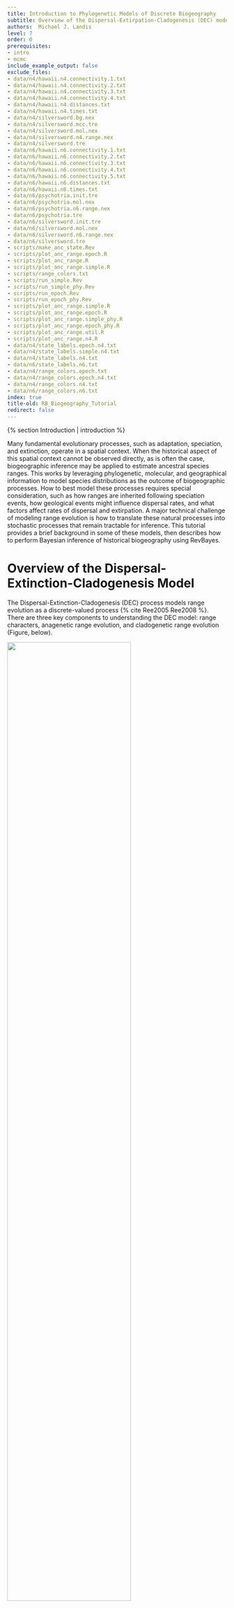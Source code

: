 ```yaml
---
title: Introduction to Phylogenetic Models of Discrete Biogeography
subtitle: Overview of the Dispersal-Extirpation-Cladogenesis (DEC) model
authors:  Michael J. Landis
level: 7
order: 0
prerequisites:
- intro
- mcmc
include_example_output: false
exclude_files: 
- data/n4/hawaii.n4.connectivity.1.txt
- data/n4/hawaii.n4.connectivity.2.txt
- data/n4/hawaii.n4.connectivity.3.txt
- data/n4/hawaii.n4.connectivity.4.txt
- data/n4/hawaii.n4.distances.txt
- data/n4/hawaii.n4.times.txt
- data/n4/silversword.bg.nex
- data/n4/silversword.mcc.tre
- data/n4/silversword.mol.nex
- data/n4/silversword.n4.range.nex
- data/n4/silversword.tre
- data/n6/hawaii.n6.connectivity.1.txt
- data/n6/hawaii.n6.connectivity.2.txt
- data/n6/hawaii.n6.connectivity.3.txt
- data/n6/hawaii.n6.connectivity.4.txt
- data/n6/hawaii.n6.connectivity.5.txt
- data/n6/hawaii.n6.distances.txt
- data/n6/hawaii.n6.times.txt
- data/n6/psychotria.init.tre
- data/n6/psychotria.mol.nex
- data/n6/psychotria.n6.range.nex
- data/n6/psychotria.tre
- data/n6/silversword.init.tre
- data/n6/silversword.mol.nex
- data/n6/silversword.n6.range.nex
- data/n6/silversword.tre
- scripts/make_anc_state.Rev
- scripts/plot_anc_range.epoch.R
- scripts/plot_anc_range.R
- scripts/plot_anc_range.simple.R
- scripts/range_colors.txt
- scripts/run_simple.Rev
- scripts/run_simple_phy.Rev
- scripts/run_epoch.Rev
- scripts/run_epoch_phy.Rev
- scripts/plot_anc_range.simple.R
- scripts/plot_anc_range.epoch.R
- scripts/plot_anc_range.simple_phy.R
- scripts/plot_anc_range.epoch_phy.R
- scripts/plot_anc_range.util.R
- scripts/plot_anc_range.n4.R
- data/n4/state_labels.epoch.n4.txt
- data/n4/state_labels.simple.n4.txt
- data/n4/state_labels.n4.txt
- data/n6/state_labels.n6.txt
- data/n4/range_colors.epoch.txt
- data/n4/range_colors.epoch.n4.txt
- data/n4/range_colors.n4.txt
- data/n6/range_colors.n6.txt
index: true
title-old: RB_Biogeography_Tutorial
redirect: false 
---
```


{% section Introduction | introduction %}

Many fundamental evolutionary processes, such as adaptation, speciation,
and extinction, operate in a spatial context. When the historical aspect
of this spatial context cannot be observed directly, as is often the
case, biogeographic inference may be applied to estimate ancestral
species ranges. This works by leveraging phylogenetic, molecular, and
geographical information to model species distributions as the outcome
of biogeographic processes. How to best model these processes requires
special consideration, such as how ranges are inherited following
speciation events, how geological events might influence dispersal
rates, and what factors affect rates of dispersal and extirpation. A
major technical challenge of modeling range evolution is how to
translate these natural processes into stochastic processes that remain
tractable for inference. This tutorial provides a brief background in
some of these models, then describes how to perform Bayesian inference
of historical biogeography using RevBayes.

<!-- {% section Getting Set Up | setup %}

This first exercise will not require you to use any data. However, it may still be
useful to work within a single directory.

> Create a new directory on your computer called `RB_biogeo_tutorial`.
> 
> Navigate to the `RB_biogeo_tutorial` directory and execute the `rb` binary. 
> One option for doing this is to move the `rb` executable to the `RB_biogeo_tutorial`
> directory.
> 
> Alternatively, if you are on a Unix system, and have added RevBayes to your path, 
> you simply have to type `rb` in your Terminal to run the program. 
{:.instruction}
 -->

# Overview of the Dispersal-Extinction-Cladogenesis Model 

The Dispersal-Extinction-Cladogenesis (DEC) process models range
evolution as a discrete-valued process {% cite Ree2005 Ree2008 %}. There are
three key components to understanding the DEC model: range characters,
anagenetic range evolution, and cladogenetic range evolution (Figure, below).

<img src="figures/fig_range_evol_events.png" width="75%">

Cartoon of behavior of the DEC model.Two anagenetic events (a,b) and five
cladogenetic (c–g) events are shown for a system with two areas.Areas are shaded
when inhabited by a given lineage and left blank when uninhabited.Time proceeds
from left to right. (a) Dispersal: a new area to be added to the species range.
(b) Extirpation (or local extinction): the species range loses a previously
inhabited area. (c) Narrow sympatry: When the ancestral range contains one area,
both daughter lineages inherit that area. (d) Subset sympatry: When the
ancestral range is widespread, one daughter inherits the ancestral range and the
other daughter inherits only one area. (e) Allopatry (or vicariance): When the
ancestral range is widespread, one daughter lineage inherits a subset of the
ancestral areas while the other daughter inherits all remaining ancestral areas.
(f) Widespread sympatry: When the ancestral range is widespread, both daughters
inherit the ancestral range. (g) Jump dispersal (or founder speciation): One
daughter inherits the ancestral range while the other daughter inherits a new
unoccupied area.



# Discrete Range Characters

DEC interprets taxon ranges as presence-absence data, that is, where a
species is observed or not observed across multiple discrete areas. For
example, say there are three areas, A, B, and C. If a species is present
in areas A and C, then its range equals AC, which can also be encoded
into the length-3 bit vector, 101. Bit vectors may also be transformed
into (decimal) integers, *e.g.*, the binary
number 101 equals the decimal number 5.

  |    Range    | Bits  | Size | State |
  |-------------|-------|------|-------|
  |$\emptyset$  |  000  |  0   |   0   |
  |A            |  100  |  1   |   1   |
  |B            |  010  |  1   |   2   |
  |C            |  001  |  1   |   3   |
  |AB           |  110  |  2   |   4   |
  |AC           |  101  |  2   |   5   |
  |BC           |  011  |  2   |   6   |
  |ABC          |  111  |  3   |   7   |

  : Example of discrete range representations for an analysis with areas
  A, B, and C.


The decimal representation of range states is rarely used in discussion,
but it is useful to keep in mind when considering the total number of
possible ranges for a species and when processing output.

{% subsection Anagenetic Range Evolution | anagenetic %}

In the context of the DEC model, anagenesis refers to range evolution
that occurs between speciation events within lineages. There are two
types of anagenetic events, dispersal ({% ref dec_cartoon %}a) and
(local) extinction or exitrpation ({% ref dec_cartoon %}b).
Because DEC uses discrete-valued ranges, anagenesis is modeled using a
continuous-time Markov chain. This, in turn, allows us to compute
transition probability of a character changing from $i$ to $j$ in time
$t$ through matrix exponentiation
$$\mathbf{P}_{ij}(t) = \left[ \exp \left\lbrace \mathbf{Q}t \right\rbrace \right]_{ij},$$
where $\textbf{Q}$ is the instantaneous rate matrix defining the rates
of change between all pairs of characters, and $\textbf{P}$ is the
transition probability rate matrix. The indices $i$ and $j$ represent
different ranges, each of which is encoded as the set of areas occupied
by the species. The probability has integrated over all possible
scenarios of character transitions that could occur during $t$ so long
as the chain begins in range $i$ and ends in range $j$. We can then
encode ${\bf Q}$ to reflect the allowable classes of range evolution
events with biologically meaningful parameters. For three areas, the
rates in the anagenetic rate matrix are

$$\textbf{Q} = 
	\begin{array}{c|cccccccc}
		& \emptyset & A & B & C & AB & AC & BC & ABC \\
		\hline
		\emptyset 	& - 	& 0 	& 0 	& 0 		& 0			& 0 		& 0 		& 0 \\
		A 			& e_A 	& - 	& 0 	& 0 		& d_{AB}	& d_{AC} 	& 0 		& 0 \\
		B 			& e_B 	& 0 	& - 	& 0 		& d_{BA}	& 0 		& d_{BC} 	& 0 \\
		C 			& e_C 	& 0 	& 0 	& - 		& 0 		& d_{CA} 	& d_{CB} 	& 0 \\
		AB 			& 0 	& e_B 	& e_A 	& 0 		& -			& 0 		& 0 		& d_{AC} + d_{BC} \\
		AC 			& 0 	& e_C 	& 0 	& e_A 		& 0			& - 		& 0 		& d_{AB} + d_{CB} \\
		BC 			& 0 	& 0 	& e_C 	& e_B 		& 0			& 0 		& - 		& d_{BA} + d_{CA} \\
		ABC 		& 0 	& 0 	& 0 	& 0 		& e_C 		& e_B 		& e_A 		& - \\								
	\end{array}$$

where $e = ( e_A, e_B, e_C )$ are the (local) extinction rates per area,
and $d = ( d_{AB}, d_{AC}, d_{BC}, d_{BA}, d_{CA}, d_{CB})$ are the
dispersal rates between areas. Notice that the sum of rates leaving the
null range ($\emptyset$) is zero, meaning any lineage that loses all
areas in its range remains that way permanently.

To build our intuition, let's construct a DEC rate matrix in RevBayes.

> Create a new directory on your computer called `RB_biogeo_tutorial`.
> 
> Navigate to your tutorial directory and execute the `rb` binary. 
> One option for doing this is to move the `rb` executable to the tutorial
> directory or to create a shortcut to your executable.
> 
> Alternatively, if you are on a Unix system, and have added RevBayes to your path, 
> you simply have to type `rb` in your Terminal to run the program. 
{:.instruction}

Assume you have three areas

    n_areas <- 3

First, create a matrix of dispersal rates between area pairs, with rates
$d_{AB} = d_{AC} = \ldots = d_{CB} = 1$.

    for (i in 1:n_areas) {
        for (j in 1:n_areas) {
            dr[i][j] <- 1.0
        }
    }

Next, let's create the extirpation rates with values $e_A=e_B=e_C=1$

    for (i in 1:n_areas) {
        for (j in 1:n_areas) {
            er[i][j] <- 0.0
        }
        er[i][i] <- 1.0
    }

When the extirpation rate matrix is a diagonal matrix (i.e. all
non-diagonal entries are zero), extirpation rates are mutually
independent as in (@Ree2005). More complex models that penalize
widespread ranges that span disconnected areas are explored in later
sections.

To continue, create the DEC rate matrix from the dispersal rates
(dr) and extirpation rates (er).

    Q_DEC := fnDECRateMatrix(dispersalRates=dr, extirpationRates=er)
    Q_DEC

~~~
    [ [ 0.0000, 0.0000, 0.0000, 0.0000, 0.0000, 0.0000, 0.0000, 0.0000 ] ,
        1.0000, -3.0000, 0.0000, 0.0000, 1.0000, 1.0000, 0.0000, 0.0000 ] ,
        1.0000, 0.0000, -3.0000, 0.0000, 1.0000, 0.0000, 1.0000, 0.0000 ] ,
        1.0000, 0.0000, 0.0000, -3.0000, 0.0000, 1.0000, 1.0000, 0.0000 ] ,
        0.0000, 1.0000, 1.0000, 0.0000, -4.0000, 0.0000, 0.0000, 2.0000 ] ,
        0.0000, 1.0000, 0.0000, 1.0000, 0.0000, -4.0000, 0.0000, 2.0000 ] ,
        0.0000, 0.0000, 1.0000, 1.0000, 0.0000, 0.0000, -4.0000, 2.0000 ] ,
        0.0000, 0.0000, 0.0000, 0.0000, 1.0000, 1.0000, 1.0000, -3.0000 ] ]
~~~


Compute the anagenetic transition probabilities for a branch of length
0.2.

    tp_DEC <- Q_DEC.getTransitionProbabilities(rate=0.2)
    tp_DEC

~~~
    [ [ 1.000, 0.000, 0.000, 0.000, 0.000, 0.000, 0.000, 0.000],
      [ 0.000, 0.673, 0.013, 0.013, 0.123, 0.123, 0.005, 0.050],
      [ 0.000, 0.013, 0.673, 0.013, 0.123, 0.005, 0.123, 0.050],
      [ 0.000, 0.013, 0.013, 0.673, 0.005, 0.123, 0.123, 0.050],
      [ 0.000, 0.107, 0.107, 0.004, 0.502, 0.031, 0.031, 0.218],
      [ 0.000, 0.107, 0.004, 0.107, 0.031, 0.502, 0.031, 0.218],
      [ 0.000, 0.004, 0.107, 0.107, 0.031, 0.031, 0.502, 0.218],
      [ 0.000, 0.021, 0.021, 0.021, 0.107, 0.107, 0.107, 0.616]]
~~~


Notice how the structure of the rate matrix is reflected in the
transition probability matrix. For example, ranges that are separated by
multiple dispersal and extirpation events are the most improbable:
transitioning from going from A to BC takes a minimum of three events
and has probability 0.005.

Also note that the probability of entering or leaving the null range is
zero. By default, the RevBayes conditions the anagenetic range
evolution process on never entering the null range when computing the
transition probabilities (`nullRange="CondSurv"`). This
allows the model to both simulate and infer using the same transition
probabilities. (Massana2015) first noted that the null range—an
unobserved absorbing state—results in abnormal extirpation rate and
range size estimates. Their proposed solution to eliminate the null
range from the state space is enabled with the
`nullRange="Exclude"` setting. The
`nullRange="Include"` setting provides no special handling of
the null range, and produces the raw probabilities of (Ree2005).

## Cladogenetic Range Evolution 

The cladogenetic component of the DEC model describes evolutionary
change accompanying speciation events (Below, c–g).
In the context of range evolution, daughter species do not necessarily
inherit their ancestral range in an identical manner. For each internal
node in the reconstructed tree, one of several cladogenetic events can
occur, some of which are described below.

Beginning with the simplest case first, suppose the range of a species
is $A$ the moment before speciation occurs at an internal phylogenetic
node. Since the species range is size one, both daughter lineages
necessarily inherit the ancestral species range ($A$). In DEC parlance,
this is called a narrow sympatry event ({% ref dec_cartoon %}c).
Now, suppose the ancestral range is $ABC$. Under subset sympatry, one
lineage identically inherits the ancestral species range, $ABC$, while
the other lineage inherits only a single area, i.e. only $A$ or $B$ or
$C$ ({% ref dec_cartoon %}d). Under allopatric cladogenesis, the
ancestral range is split evenly among daughter lineages, e.g. one
lineage may inherit $AB$ and the other inherits $C$ 
({% ref dec_cartoon %}e). For widespread sympatric cladogenesis, both
lineages inherit the ancestral range, $ABC$ ({% ref dec_cartoon %}f).
 Finally, supposing the ancestral range is $A$,
jump dispersal cladogenesis results in one daughter lineage inheriting
the ancestral range $A$, and the other daughter lineage inheriting a
previously uninhabited area, $B$ or $C$ ({% ref dec_cartoon %}g).
See {% citet Matzke2012 %} for an excellent overview of the cladogenetic state
transitions described in the literature (specifically see this [figure](http://phylo.wikidot.com/biogeobears#BioGeoBEARS_supermodel_graphic)).

Make the cladogenetic probability event matrix

    clado_event_types = [ "s", "a" ]
    clado_event_probs <- simplex( 1, 1 )
    P_DEC := fnDECCladoProbs(eventProbs=clado_event_probs,
                             eventTypes=clado_event_types,
                             numCharacters=n_areas)

`clado_event_types` defines what cladogenetic event types
are used. `"a"` and `"s"` indicate allopatry and
subset sympatry, as described in {% citet Ree2005 %}. Other cladogenetic events
include jump dispersal `["j"]` {% cite Matzke2014 %} and full sympatry
`["f"]` {% cite Landis2013a %}. The cladogenetic event probability
matrix will assume that `eventProbs` and `eventTypes` share the same order.

Print the cladogenetic transition probabilities

    P_DEC



```
       [
         ( 1 -> 1, 1 ) = 1.0000,
         ( 2 -> 2, 2 ) = 1.0000,
         ( 3 -> 3, 3 ) = 1.0000,
         ...
         ( 7 -> 7, 1 ) = 0.0833,
         ( 7 -> 7, 2 ) = 0.0833,
         ( 7 -> 7, 3 ) = 0.0833
       ]
```


The cladogenetic probability matrix becomes very sparse for large
numbers of areas, so only non-zero values are shown. Each row reports a
triplet of states—the ancestral state and the two daughter states—with
the probability associated with that event. Since these are proper
probabilities, the sum of probabilities for a given ancestral state over
all possible cladogenetic outcomes equals one.

## Things to Consider

The probabilities of anagenetic change along lineages must account for
all combinations of starting states and ending states. For 3 areas,
there are 8 states, and thus $8 \times 8 = 64$ probability terms for
pairs of states. For cladogenetic change, we need transition
probabilities for all combinations of states before cladogenesis, after
cladogenesis for the left lineage, and after cladogenesis for the right
lineage. Like above, for three areas, there are 8 states, and
$8 \times 8 \times 8 = 512$ cladogenetic probability terms.

Of course, this model can be specified for more than three areas. Let's
consider what happens to the size of **Q** when the number of areas
$N$ becomes large. For three areas, **Q** is of size $8 \times 8$. For ten
areas, **Q** is of size $2^{10} \times 2^{10} = 1024 \times 1024$, which
approaches the largest size matrices that can be exponentiated in a
practical amount of time. For twenty areas, **Q** is size
$2^{20} \times 2^{20} \approx 10^6 \times 10^6$ and exponentiation is
not viable. Thus, selecting the discrete areas for a DEC analysis should
be done with regard to what one hopes to learn through the analysis
itself.

> Continue to the next tutorial: {% page_ref biogeo/biogeo_simple %}  
{:.instruction}

